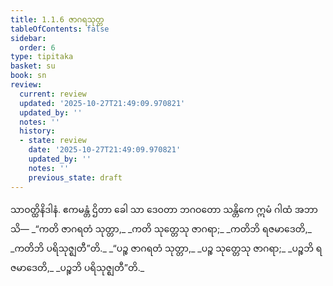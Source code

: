 ```yaml
---
title: 1.1.6 ဇာဂရသုတ္တ
tableOfContents: false
sidebar:
  order: 6
type: tipitaka
basket: su
book: sn
review:
  current: review
  updated: '2025-10-27T21:49:09.970821'
  updated_by: ''
  notes: ''
  history:
  - state: review
    date: '2025-10-27T21:49:09.970821'
    updated_by: ''
    notes: ''
    previous_state: draft
---
```



<ReviewStatus review={frontmatter.review} showDetails={true} />

<HypothesisAnnotation frontmatter={frontmatter} />

<DynamicBreadcrumb />

<Division number="6" book="sn" e="ch" v="18" p="280">

<Paragraph number="19" book="sn">
သာဝတ္ထိနိဒါနံ. ဧကမန္တံ ဌိတာ ခေါ သာ ဒေဝတာ ဘဂဝတော သန္တိကေ ဣမံ ဂါထံ အဘာသိ—
</Paragraph>

<Paragraph number="20" type="verses" book="sn">
_“ကတိ ဇာဂရတံ သုတ္တာ,_  
_ကတိ သုတ္တေသု ဇာဂရာ;_  
_ကတိဘိ ရဇမာဒေတိ,_  
_ကတိဘိ ပရိသုဇ္ဈတီ”တိ._  

</Paragraph>

<Paragraph number="21" type="verses" book="sn">
_“ပဉ္စ ဇာဂရတံ သုတ္တာ,_  
_ပဉ္စ သုတ္တေသု ဇာဂရာ;_  
_ပဉ္စဘိ ရဇမာဒေတိ,_  
_ပဉ္စဘိ ပရိသုဇ္ဈတီ”တိ._
</Paragraph>
</Division>